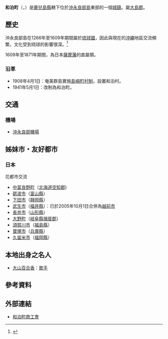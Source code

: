 {{日本町村
| 自治體名=和泊
| 町村=町
| 圖像=[[File:Nihonichi_gajumaru.jpg|240px]]
| 圖像說明=[[和泊町立國頭小學|和泊町立國頭小學]]的日本第一[[細葉榕|榕]]
| 町村章=[[File:Emblem_of_Wadomari,_Kagoshima.svg|100px]]
| 日文原名=和泊町
| 平假名=わどまりちょう
| 羅馬字拼音=Wadomari-chō
| 都道府縣=鹿兒島縣
| 支廳=
| 郡=大島郡
| 郡連結=大島郡 (鹿兒島縣)
| 編號=46533-0
| 面積=40.37
| 邊界未定=
| 人口=6,979
| 統計時間=2012年10月1日
| 自治體=[[知名町|知名町]]
| 樹=[[榕樹|榕樹]]
| 花=[[百合|百合]]
| 鳥=
| 其他象徵物=
| 其他象徵=
| 首長=[[伊地知實利|伊地知實利]]
| 議員數=12
| 郵遞區號=891-9192
| 所在地=大島郡和泊町和泊10番地
| 電話號碼=997-92-1111
| 外部連結=http://www.town.wadomari.lg.jp/
| 經度=
| 緯度=
| 地圖=[[File:Wadomari_in_Kagoshima_Prefecture_Ja.svg|250px]]
| 註記=人口：[http://www.town.wadomari.lg.jp/ 和泊町官方網頁]
}}
'''和泊町'''（{{jpn|j=和泊町|hg=わどまりちょう|rm=Wadomari chō|f=y}}，{{ryu|r=和泊|kn=ワドゥマイ|rm=Wadumai}}）是[[鹿兒島縣|鹿兒島縣]]轄下位於[[沖永良部島|沖永良部島]]東部的一個[[城鎮|城鎮]]。屬[[大島郡_(鹿兒島縣)|大島郡]]。

==歷史==
沖永良部島在1266年至1609年期間屬於[[琉球國|琉球國]]，因此與現在的[[沖繩|沖繩]]地區交流頻繁，文化受到琉球的影響很深。<ref>{{Cite web| publisher=和泊町公所| title=沿革、概要| url=http://www.town.wadomari.lg.jp/wadomari00/profile02.asp| accessdate=2008年8月4日| language=ja| archive-date=2013年7月2日| archive-url=https://web.archive.org/web/20130702192244/http://www.town.wadomari.lg.jp/wadomari00/profile02.asp| dead-url=yes}}</ref>

1609年至1871年期間，為日本[[薩摩藩|薩摩藩]]的直屬領。

===沿革===
* 1908年4月1日：奄美群島實施[[島嶼町村制|島嶼町村制]]，設置和泊村。
* 1941年5月1日：改制為和泊町。

==交通==
===機場===
* [[沖永良部機場|沖永良部機場]]

==姊妹市・友好都市==
===日本===
;花都市交流
* [[中富良野町|中富良野町]]（[[北海道|北海道]][[空知郡|空知郡]])
* [[砺波市|砺波市]]（[[富山縣|富山縣]]）
* [[下田市|下田市]]（[[靜岡縣|靜岡縣]]）
* [[武生市|武生市]]（[[福井縣|福井縣]]）：已於2005年10月1日合併為[[越前市|越前市]]
* [[長井市|長井市]]（[[山形縣|山形縣]]）
* [[大野町|大野町]]（[[岐阜縣|岐阜縣]][[揖斐郡|揖斐郡]]）
* [[須賀川市|須賀川市]]（[[福島縣|福島縣]]）
* [[寶塚市|寶塚市]]（[[兵庫縣|兵庫縣]]）
* [[久留米市|久留米市]]（[[福岡縣|福岡縣]]）

==本地出身之名人==
* [[大山百合香|大山百合香]]：[[歌手|歌手]]

== 參考資料 ==
{{reflist}}

==外部連結==
{{commonscat|Wadomari, Kagoshima}}
* {{Ja icon}} [http://wadomari.kashoren.or.jp/ 和泊町商工會]{{Wayback|url=http://wadomari.kashoren.or.jp/ |date=20161023025834 }}

{{鹿兒島縣}}
{{Authority control}}